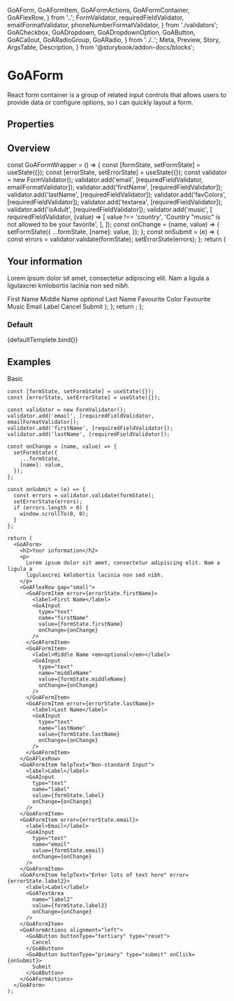   GoAForm,
  GoAFormItem,
  GoAFormActions,
  GoAFormContainer,
  GoAFlexRow,
} from '..';
  FormValidator,
  requiredFieldValidator,
  emailFormatValidator,
  phoneNumberFormatValidator,
} from './validators';
  GoACheckbox,
  GoADropdown,
  GoADropdownOption,
  GoAButton,
  GoACallout,
  GoARadioGroup,
  GoARadio,
} from '../..';
  Meta,
  Preview,
  Story,
  ArgsTable,
  Description,
} from '@storybook/addon-docs/blocks';


<Meta title="Experimental/Components/Form" component={GoAForm} />

# GoAForm

React form container is a group of related input controls that allows users to provide data or configure options, so I can quickly layout a form.

## Properties

<ArgsTable of={GoAForm} />

## Overview

  const GoAFormWrapper = () => {
    const [formState, setFormState] = useState({});
    const [errorState, setErrorState] = useState({});
    const validator = new FormValidator();
    validator.add('email', [requiredFieldValidator, emailFormatValidator]);
    validator.add('firstName', [requiredFieldValidator]);
    validator.add('lastName', [requiredFieldValidator]);
    validator.add('favColors', [requiredFieldValidator]);
    validator.add('textarea', [requiredFieldValidator]);
    validator.add('isAdult', [requiredFieldValidator]);
    validator.add('music', [
      requiredFieldValidator,
      (value) => [
        value !== 'country',
        'Country "music" is not allowed to be your favorite',
      ],
    ]);
    const onChange = (name, value) => {
      setFormState({
        ...formState,
        [name]: value,
      });
    };
    const onSubmit = (e) => {
      const errors = validator.validate(formState);
      setErrorState(errors);
    };
    return (
      <State
        title=""
        description=""
        state={formState}>
        <GoAForm>
          <h2>Your information</h2>
          <p>
            Lorem ipsum dolor sit amet, consectetur adipiscing elit. Nam a
            ligula a ligulaxcrei kmlobortis lacinia non sed nibh.
          </p>
          <GoAFlexRow gap="small">
            <GoAFormItem error={errorState.firstName}>
              <label>First Name</label>
              <GoAInput
                type="text"
                name="firstName"
                value={formState.firstName}
                onChange={onChange}
              />
            </GoAFormItem>
            <GoAFormItem>
              <label>Middle Name <em>optional</em></label>
              <GoAInput
                type="text"
                name="middleName"
                value={formState.middleName}
                onChange={onChange}
              />
            </GoAFormItem>
            <GoAFormItem error={errorState.lastName}>
              <label>Last Name</label>
              <GoAInput
                type="text"
                name="lastName"
                value={formState.lastName}
                onChange={onChange}
              />
            </GoAFormItem>
          </GoAFlexRow>
          <GoAFormItem error={errorState.isAdult}>
            <GoACheckbox
              name="isAdult"
              onChange={onChange}
              checked={formState.isAdult}
              content="Are you over 18?"
            />
          </GoAFormItem>
          <GoAFormItem error={errorState.favColors}>
            <label>Favourite Color</label>
            <GoADropdown
              name="favColors"
              onChange={onChange}
              selectedValues={formState.favColors}
            >
              <GoADropdownOption label="Red" value="red" />
              <GoADropdownOption label="Green" value="green" />
              <GoADropdownOption label="Blue" value="blue" />
            </GoADropdown>
          </GoAFormItem>
          <GoAFormItem error={errorState.music}>
            <label>Favourite Music</label>
            <GoARadioGroup
              name="music"
              onChange={onChange}
              value={formState.music}
            >
              <GoARadio label="Blues" value="blues" />
              <GoARadio label="Rock" value="rock" />
              <GoARadio label="Country" value="country" />
            </GoARadioGroup>
          </GoAFormItem>
          <GoAFormItem error={errorState.email} helpText="We won't spam you...">
            <label>Email</label>
            <GoAInput
              type="text"
              name="email"
              value={formState.email}
              onChange={onChange}
            />
          </GoAFormItem>
          <GoAFormItem
            helpText="Enter lots of text here"
            error={errorState.textarea}
          >
            <label>Label</label>
            <GoATextArea
              name="textarea"
              value={formState.textarea}
              onChange={onChange}
            />
          </GoAFormItem>
          <GoAFormActions alignment="left">
            <GoAButton buttonType="tertiary" type="reset">
              Cancel
            </GoAButton>
            <GoAButton buttonType="primary" type="submit" onClick={onSubmit}>
              Submit
            </GoAButton>
          </GoAFormActions>
        </GoAForm>
      </State>
    );
  };
  return <GoAFormWrapper />;
};

### Default

<Canvas>
  <Story name="Default" height="400px" args={{}}>
    {defaultTemplete.bind()}
  </Story>
</Canvas>

## Examples

Basic

```tsx
const [formState, setFormState] = useState({});
const [errorState, setErrorState] = useState({});

const validator = new FormValidator();
validator.add('email', [requiredFieldValidator, emailFormatValidator]);
validator.add('firstName', [requiredFieldValidator]);
validator.add('lastName', [requiredFieldValidator]);

const onChange = (name, value) => {
  setFormState({
    ...formState,
    [name]: value,
  });
};

const onSubmit = (e) => {
  const errors = validator.validate(formState);
  setErrorState(errors);
  if (errors.length > 0) {
    window.scrollTo(0, 0);
  }
};

return (
  <GoAForm>
    <h2>Your information</h2>
    <p>
      Lorem ipsum dolor sit amet, consectetur adipiscing elit. Nam a ligula a
      ligulaxcrei kmlobortis lacinia non sed nibh.
    </p>
    <GoAFlexRow gap="small">
      <GoAFormItem error={errorState.firstName}>
        <label>First Name</label>
        <GoAInput
          type="text"
          name="firstName"
          value={formState.firstName}
          onChange={onChange}
        />
      </GoAFormItem>
      <GoAFormItem>
        <label>Middle Name <em>optional</em></label>
        <GoAInput
          type="text"
          name="middleName"
          value={formState.middleName}
          onChange={onChange}
        />
      </GoAFormItem>
      <GoAFormItem error={errorState.lastName}>
        <label>Last Name</label>
        <GoAInput
          type="text"
          name="lastName"
          value={formState.lastName}
          onChange={onChange}
        />
      </GoAFormItem>
    </GoAFlexRow>
    <GoAFormItem helpText="Non-standard Input">
      <label>Label</label>
      <GoAInput
        type="text"
        name="label"
        value={formState.label}
        onChange={onChange}
      />
    </GoAFormItem>
    <GoAFormItem error={errorState.email}>
      <label>Email</label>
      <GoAInput
        type="text"
        name="email"
        value={formState.email}
        onChange={onChange}
      />
    </GoAFormItem>
    <GoAFormItem helpText="Enter lots of text here" error={errorState.label2}>
      <label>Label</label>
      <GoATextArea
        name="label2"
        value={formState.label2}
        onChange={onChange}
      />
    </GoAFormItem>
    <GoAFormActions alignment="left">
      <GoAButton buttonType="tertiary" type="reset">
        Cancel
      </GoAButton>
      <GoAButton buttonType="primary" type="submit" onClick={onSubmit}>
        Submit
      </GoAButton>
    </GoAFormActions>
  </GoAForm>
);
```
